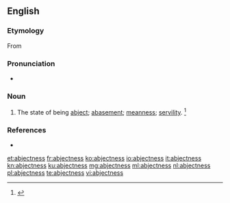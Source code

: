 ==English==

===Etymology===
From {{suffix|abject|ness|lang=en}}

===Pronunciation===
* {{a|US}} {{IPA|/æbˈd͡ʒɛkt.nəs/|lang=en}}

===Noun===
{{en-noun|-}}

# The state of being [[abject]]; [[abasement]]; [[meanness]]; [[servility]]. {{defdate|Late 16<sup>th</sup> century.}}<ref name=SOED>{{R:SOED5|page=5}}</ref>

===References===
<references/>
* {{R:Webster 1913}}

[[et:abjectness]]
[[fr:abjectness]]
[[ko:abjectness]]
[[io:abjectness]]
[[it:abjectness]]
[[kn:abjectness]]
[[ku:abjectness]]
[[mg:abjectness]]
[[ml:abjectness]]
[[nl:abjectness]]
[[pl:abjectness]]
[[te:abjectness]]
[[vi:abjectness]]